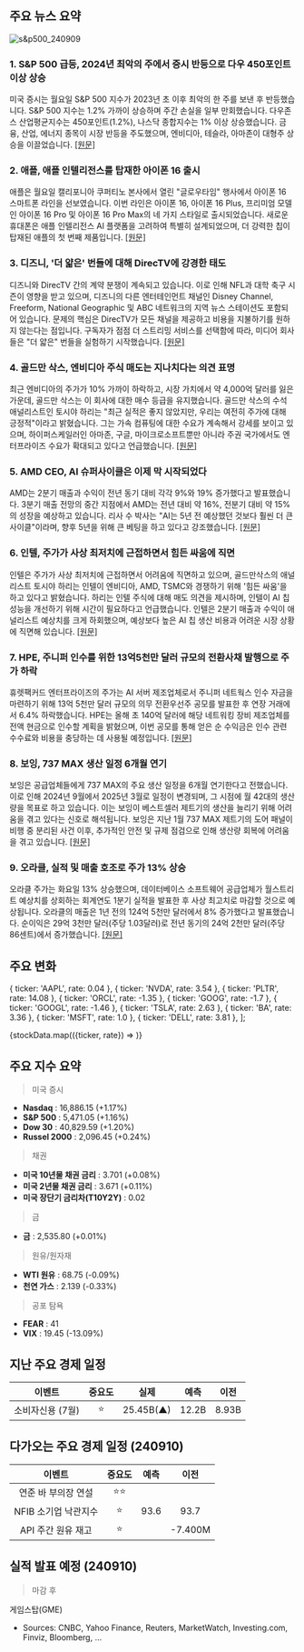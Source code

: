 ## 주요 뉴스 요약

![s&p500_240909](/map/240909.png)

### 1. **S&P 500 급등, 2024년 최악의 주에서 증시 반등으로 다우 450포인트 이상 상승**

미국 증시는 월요일 S&P 500 지수가 2023년 초 이후 최악의 한 주를 보낸 후 반등했습니다. S&P 500 지수는 1.2% 가까이 상승하며 주간 손실을 일부 만회했습니다. 다우존스 산업평균지수는 450포인트(1.2%), 나스닥 종합지수는 1% 이상 상승했습니다. 금융, 산업, 에너지 종목이 시장 반등을 주도했으며, 엔비디아, 테슬라, 아마존이 대형주 상승을 이끌었습니다. [[원문]](https://finance.yahoo.com/news/live/stock-market-today-sp-500-surges-dow-jumps-over-450-points-as-stocks-rebound-from-worst-week-of-2024-200047504.html)

### 2. **애플, 애플 인텔리전스를 탑재한 아이폰 16 출시**

애플은 월요일 캘리포니아 쿠퍼티노 본사에서 열린 "글로우타임" 행사에서 아이폰 16 스마트폰 라인을 선보였습니다. 이번 라인은 아이폰 16, 아이폰 16 Plus, 프리미엄 모델인 아이폰 16 Pro 및 아이폰 16 Pro Max의 네 가지 스타일로 출시되었습니다. 새로운 휴대폰은 애플 인텔리전스 AI 플랫폼을 고려하여 특별히 설계되었으며, 더 강력한 칩이 탑재된 애플의 첫 번째 제품입니다. [[원문]](https://finance.yahoo.com/news/apple-launches-iphone-16-with-apple-intelligence-183724722.html)

### 3. **디즈니, '더 얇은' 번들에 대해 DirecTV에 강경한 태도**

디즈니와 DirecTV 간의 계약 분쟁이 계속되고 있습니다. 이로 인해 NFL과 대학 축구 시즌이 영향을 받고 있으며, 디즈니의 다른 엔터테인먼트 채널인 Disney Channel, Freeform, National Geographic 및 ABC 네트워크의 지역 뉴스 스테이션도 포함되어 있습니다. 문제의 핵심은 DirecTV가 모든 채널을 제공하고 비용을 지불하기를 원하지 않는다는 점입니다. 구독자가 점점 더 스트리밍 서비스를 선택함에 따라, 미디어 회사들은 "더 얇은" 번들을 실험하기 시작했습니다. [[원문]](https://finance.yahoo.com/news/disney-is-playing-hardball-with-directv-as-nfls-monday-night-football-looms-heres-whats-at-stake-204422867.html)

### 4. **골드만 삭스, 엔비디아 주식 매도는 지나치다는 의견 표명**

최근 엔비디아의 주가가 10% 가까이 하락하고, 시장 가치에서 약 4,000억 달러를 잃은 가운데, 골드만 삭스는 이 회사에 대한 매수 등급을 유지했습니다. 골드만 삭스의 수석 애널리스트인 토시야 하리는 "최근 실적은 좋지 않았지만, 우리는 여전히 주가에 대해 긍정적"이라고 밝혔습니다. 그는 가속 컴퓨팅에 대한 수요가 계속해서 강세를 보이고 있으며, 하이퍼스케일러인 아마존, 구글, 마이크로소프트뿐만 아니라 주권 국가에서도 엔터프라이즈 수요가 확대되고 있다고 언급했습니다. [[원문]](https://finance.yahoo.com/news/nvidia-stock-sell-off-is-overdone-goldman-sachs-analyst-says-214256968.html)

### 5. **AMD CEO, AI 슈퍼사이클은 이제 막 시작되었다**

AMD는 2분기 매출과 수익이 전년 동기 대비 각각 9%와 19% 증가했다고 발표했습니다. 3분기 매출 전망의 중간 지점에서 AMD는 전년 대비 약 16%, 전분기 대비 약 15%의 성장을 예상하고 있습니다. 리사 수 박사는 "AI는 5년 전 예상했던 것보다 훨씬 더 큰 사이클"이라며, 향후 5년을 위해 큰 베팅을 하고 있다고 강조했습니다. [[원문]](https://finance.yahoo.com/news/the-ai-supercycle-is-just-beginning-amd-ceo-222338313.html)

### 6. **인텔, 주가가 사상 최저치에 근접하면서 힘든 싸움에 직면**

인텔은 주가가 사상 최저치에 근접하면서 어려움에 직면하고 있으며, 골드만삭스의 애널리스트 토시야 하리는 인텔이 엔비디아, AMD, TSMC와 경쟁하기 위해 '힘든 싸움'을 하고 있다고 밝혔습니다. 하리는 인텔 주식에 대해 매도 의견을 제시하며, 인텔이 AI 칩 성능을 개선하기 위해 시간이 필요하다고 언급했습니다. 인텔은 2분기 매출과 수익이 애널리스트 예상치를 크게 하회했으며, 예상보다 높은 AI 칩 생산 비용과 어려운 시장 상황에 직면해 있습니다. [[원문]](https://finance.yahoo.com/news/intel-faces-uphill-battle-as-its-stock-hovers-near-record-lows-goldman-sachs-analyst-223646226.html)

### 7. **HPE, 주니퍼 인수를 위한 13억5천만 달러 규모의 전환사채 발행으로 주가 하락**

휴렛팩커드 엔터프라이즈의 주가는 AI 서버 제조업체로서 주니퍼 네트웍스 인수 자금을 마련하기 위해 13억 5천만 달러 규모의 의무 전환우선주 공모를 발표한 후 연장 거래에서 6.4% 하락했습니다. HPE는 올해 초 140억 달러에 해당 네트워킹 장비 제조업체를 전액 현금으로 인수할 계획을 밝혔으며, 이번 공모를 통해 얻은 순 수익금은 인수 관련 수수료와 비용을 충당하는 데 사용될 예정입니다. [[원문]](https://www.reuters.com/technology/artificial-intelligence/hewlett-packard-shares-fall-135-bln-convertible-stock-offering-juniper-buyout-2024-09-09/)

### 8. **보잉, 737 MAX 생산 일정 6개월 연기**

보잉은 공급업체들에게 737 MAX의 주요 생산 일정을 6개월 연기한다고 전했습니다. 이로 인해 2024년 9월에서 2025년 3월로 일정이 변경되며, 그 시점에 월 42대의 생산량을 목표로 하고 있습니다. 이는 보잉이 베스트셀러 제트기의 생산을 늘리기 위해 어려움을 겪고 있다는 신호로 해석됩니다. 보잉은 지난 1월 737 MAX 제트기의 도어 패널이 비행 중 분리된 사건 이후, 추가적인 안전 및 규제 점검으로 인해 생산량 회복에 어려움을 겪고 있습니다. [[원문]](https://www.reuters.com/business/aerospace-defense/boeing-delays-suppliers-737-max-output-goal-by-6-months-sources-say-2024-09-09/)

### 9. **오라클, 실적 및 매출 호조로 주가 13% 상승**

오라클 주가는 화요일 13% 상승했으며, 데이터베이스 소프트웨어 공급업체가 월스트리트 예상치를 상회하는 회계연도 1분기 실적을 발표한 후 사상 최고치로 마감할 것으로 예상됩니다. 오라클의 매출은 1년 전의 124억 5천만 달러에서 8% 증가했다고 발표했습니다. 순이익은 29억 3천만 달러(주당 1.03달러)로 전년 동기의 24억 2천만 달러(주당 86센트)에서 증가했습니다. [[원문]](https://www.cnbc.com/2024/09/09/oracle-orcl-q1-earnings-report-2025.html)

## 주요 변화

  { ticker: 'AAPL', rate: 0.04 },
  { ticker: 'NVDA', rate: 3.54 },
  { ticker: 'PLTR', rate: 14.08 },
  { ticker: 'ORCL', rate: -1.35 },
  { ticker: 'GOOG', rate: -1.7 },
  { ticker: 'GOOGL', rate: -1.46 },
  { ticker: 'TSLA', rate: 2.63 },
  { ticker: 'BA', rate: 3.36 },
  { ticker: 'MSFT', rate: 1.0 },
  { ticker: 'DELL', rate: 3.81 },
];

{stockData.map(({ticker, rate}) => <StockCardMini key={ticker} ticker={ticker} rate={rate}></StockCardMini>)}

## 주요 지수 요약

> 미국 증시

- **Nasdaq** : 16,886.15 (+1.17%)
- **S&P 500** : 5,471.05 (+1.16%)
- **Dow 30** : 40,829.59 (+1.20%)
- **Russel 2000** : 2,096.45 (+0.24%)

> 채권

- **미국 10년물 채권 금리** : 3.701 (+0.08%)
- **미국 2년물 채권 금리** : 3.671 (+0.11%)
- **미국 장단기 금리차(T10Y2Y)** : 0.02

> 금

- **금** : 2,535.80 (+0.01%)

> 원유/원자재

- **WTI 원유** : 68.75 (-0.09%)
- **천연 가스** : 2.139 (-0.33%)

> 공포 탐욕

- **FEAR** : 41
- **VIX** : 19.45 (-13.09%)

## 지난 주요 경제 일정

|      이벤트      | 중요도 |   실제    | 예측  | 이전  |
| :--------------: | :----: | :-------: | :---: | :---: |
| 소비자신용 (7월) |   ⭐   | 25.45B(▲) | 12.2B | 8.93B |

## 다가오는 주요 경제 일정 (240910)

|        이벤트        | 중요도 | 예측 |  이전   |
| :------------------: | :----: | :--: | :-----: |
| 연준 바 부의장 연설  |  ⭐⭐  |      |         |
| NFIB 소기업 낙관지수 |   ⭐   | 93.6 |  93.7   |
|  API 주간 원유 재고  |   ⭐   |      | -7.400M |

## 실적 발표 예정 (240910)

> 마감 후

게임스탑(GME)

- Sources: CNBC, Yahoo Finance, Reuters, MarketWatch, Investing.com, Finviz, Bloomberg, ...
